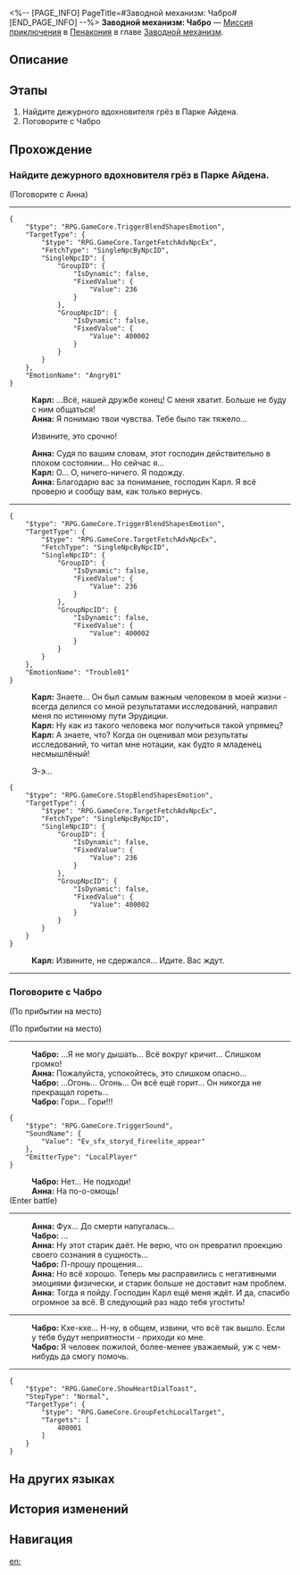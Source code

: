 <%-- [PAGE_INFO]
PageTitle=#Заводной механизм: Чабро#
[END_PAGE_INFO] --%>
{{Дополнить|Диалоги.}}
{{Миссия Инфобокс
|id              = 4240304
|Название        = 
|Изображение     = Миссия Заводной механизм Чабро.png
|Тип             = Миссия приключения
|Событие         = 
|Глава           = Заводной механизм
|Условия         = Завершена [[Миссия Освоения]] «[[Ночь по имени Нежность]]»
|Персонажи       = Анна; Карл; Первопроходец; Чабро
|СтартЛокация    = [[Пенакония]] — [[Золотой миг]]
|Мир             = Пенакония
|Предыдущая      = 
|Следующая       = 
|Награды         = Опыт Освоения*100; Звёздный нефрит*10; Утраченный кристалл*3; Часокредиты*180; Кредиты*20 000
}}
'''Заводной механизм: Чабро''' — [[Миссия приключения]] в [[Пенакония]] в главе [[Заводной механизм]].

==Описание==
{{Описание|<!--официальное описание из Перекрёстка судеб-->}}

==Этапы==
# Найдите дежурного вдохновителя грёз в Парке Айдена.
# Поговорите с Чабро

==Прохождение==
{{Дополнить}}
{{Диалог Конец}}

===Найдите дежурного вдохновителя грёз в Парке Айдена.===
{{Описание миссии|тип=Миссия приключения|локация=Золотой миг|Тик-так! Покрутите стрелки... Тик-так!<br />Исследуйте сознание людей, они ждут этого. Помогите им раскрыть свою истинную сущность.}}
{{Диалог Начало}}

;(Поговорите с Анна)
----
<pre>{
	"$type": "RPG.GameCore.TriggerBlendShapesEmotion",
	"TargetType": {
		"$type": "RPG.GameCore.TargetFetchAdvNpcEx",
		"FetchType": "SingleNpcByNpcID",
		"SingleNpcID": {
			"GroupID": {
				"IsDynamic": false,
				"FixedValue": {
					"Value": 236
				}
			},
			"GroupNpcID": {
				"IsDynamic": false,
				"FixedValue": {
					"Value": 400002
				}
			}
		}
	},
	"EmotionName": "Angry01"
}</pre>
:'''Карл:''' ...Всё, нашей дружбе конец! С меня хватит. Больше не буду с ним общаться!
:'''Анна:''' Я понимаю твои чувства. Тебе было так тяжело...
:{{Диалог|Стрелка}} Извините, это срочно!
:'''Анна:''' Судя по вашим словам, этот господин действительно в плохом состоянии... Но сейчас я...
:'''Карл:''' О... О, ничего-ничего. Я подожду.
:'''Анна:''' Благодарю вас за понимание, господин Карл. Я всё проверю и сообщу вам, как только вернусь.
----
<pre>{
	"$type": "RPG.GameCore.TriggerBlendShapesEmotion",
	"TargetType": {
		"$type": "RPG.GameCore.TargetFetchAdvNpcEx",
		"FetchType": "SingleNpcByNpcID",
		"SingleNpcID": {
			"GroupID": {
				"IsDynamic": false,
				"FixedValue": {
					"Value": 236
				}
			},
			"GroupNpcID": {
				"IsDynamic": false,
				"FixedValue": {
					"Value": 400002
				}
			}
		}
	},
	"EmotionName": "Trouble01"
}</pre>
:'''Карл:''' Знаете... Он был самым важным человеком в моей жизни - всегда делился со мной результатами исследований, направил меня по истинному пути Эрудиции.
:'''Карл:''' Ну как из такого человека мог получиться такой упрямец?
:'''Карл:''' А знаете, что? Когда он оценивал мои результаты исследований, то читал мне нотации, как будто я младенец несмышлёный!
:{{Диалог|Стрелка}} Э-э...
<pre>{
	"$type": "RPG.GameCore.StopBlendShapesEmotion",
	"TargetType": {
		"$type": "RPG.GameCore.TargetFetchAdvNpcEx",
		"FetchType": "SingleNpcByNpcID",
		"SingleNpcID": {
			"GroupID": {
				"IsDynamic": false,
				"FixedValue": {
					"Value": 236
				}
			},
			"GroupNpcID": {
				"IsDynamic": false,
				"FixedValue": {
					"Value": 400002
				}
			}
		}
	}
}</pre>
:'''Карл:''' Извините, не сдержался... Идите. Вас ждут.
----
{{Диалог Конец}}

===Поговорите с Чабро===
{{Диалог Начало}}
;(По прибытии на место)

;(По прибытии на место)
----
:'''Чабро:''' ...Я не могу дышать... Всё вокруг кричит... Слишком громко!
:'''Анна:''' Пожалуйста, успокойтесь, это слишком опасно...
:'''Чабро:''' ...Огонь... Огонь... Он всё ещё горит... Он никогда не прекращал гореть...
:'''Чабро:''' Гори... Гори!!!
:{{Чёрный экран|Чабро истерически кричит, а перед вами появляется *огненный шар*.}}
<pre>{
	"$type": "RPG.GameCore.TriggerSound",
	"SoundName": {
		"Value": "Ev_sfx_storyd_fireelite_appear"
	},
	"EmitterType": "LocalPlayer"
}</pre>
:'''Чабро:''' Нет... Не подходи!
:'''Анна:''' На по-о-омощь!
;(Enter battle)
:{{Список врагов|mode=sent|Гончая с газировкой из труппы «Кошмарики»*2; Огонь из космоса*1}}
----
:'''Анна:''' Фух... До смерти напугалась...
:'''Чабро:''' ...
:'''Анна:''' Ну этот старик даёт. Не верю, что он превратил проекцию своего сознания в сущность...
:'''Чабро:''' П-прошу прощения...
:'''Анна:''' Но всё хорошо. Теперь мы расправились с негативными эмоциями физически, и старик больше не доставит нам проблем.
:'''Анна:''' Тогда я пойду. Господин Карл ещё меня ждёт. И да, спасибо огромное за всё. В следующий раз надо тебя угостить!
----
:'''Чабро:''' Кхе-кхе... Н-ну, в общем, извини, что всё так вышло. Если у тебя будут неприятности - приходи ко мне.
:'''Чабро:''' Я человек пожилой, более-менее уважаемый, уж с чем-нибудь да смогу помочь.
----
<pre>{
	"$type": "RPG.GameCore.ShowHeartDialToast",
	"StepType": "Normal",
	"TargetType": {
		"$type": "RPG.GameCore.GroupFetchLocalTarget",
		"Targets": [
			400001
		]
	}
}</pre>
{{Диалог Конец}}

==На других языках==
{{На других языках
|en   = Clockwork: Chabro
|zhs  = 钟表把戏：夏布罗
|zht  = 鐘錶把戲：夏布羅
|ja   = クロックトリック：シャブロー
|ko   = 시계 트릭: 차브로
|es   = Trucorreloj: Chabro
|fr   = Pouvoir de la Pendule&nbsp;: Chabro
|ru   = Заводной механизм: Чабро
|th   = กลนาฬิกา: Chabro
|vi   = Thủ Thuật Đồng Hồ: Chabro
|de   = Uhrwerk: Chabro
|id   = Clockwork: Chabro
|pt   = Truquelógio: Chabro
}}

==История изменений==
{{История изменений|3.5}}

==Навигация==
{{Миссия приключения Навбокс|Глава }}

[[en:]]
